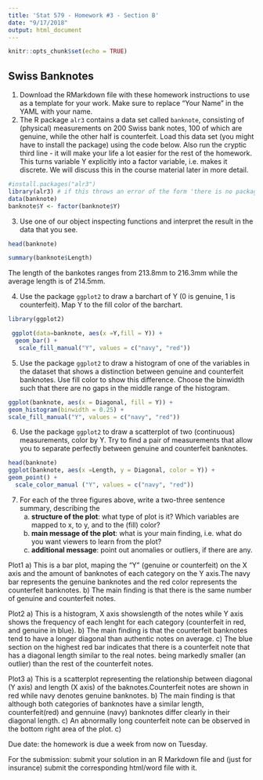 ```yaml
---
title: 'Stat 579 - Homework #3 - Section B'
date: "9/17/2018"
output: html_document
---
```


```r
knitr::opts_chunk$set(echo = TRUE)
```

## Swiss Banknotes

1. Download the RMarkdown file with these homework instructions to use as a template for your work.
Make sure to replace "Your Name" in the YAML with your name.
2. The R package `alr3` contains a data set called `banknote`, consisting of (physical) measurements on 200 Swiss bank notes, 100 of which are genuine, while the other half is counterfeit. Load this data set (you might have to install the package) using the code below. Also run the cryptic third line - it will make your life a lot easier for the rest of the homework. This turns variable Y explicitly into a factor variable, i.e. makes it discrete. We will discuss this in the course material later in more detail.

```r
#install.packages("alr3")
library(alr3) # if this throws an error of the form 'there is no package called alr3', uncomment the line above, run it once, then comment the line out again and run the code chunk again.
data(banknote)
banknote$Y <- factor(banknote$Y)
```
3. Use one of our object inspecting functions and interpret the result in the data that you see.
```r
head(banknote)

summary(banknote$Length)
```
The length of the bankotes ranges from 213.8mm to 216.3mm while the average length is of 214.5mm.

4. Use the package `ggplot2` to draw a barchart of Y (0 is genuine, 1 is counterfeit). Map Y to the fill color of the barchart. 

```r
library(ggplot2)

 ggplot(data=banknote, aes(x =Y,fill = Y)) +
  geom_bar() +
   scale_fill_manual("Y", values = c("navy", "red"))
```
5. Use the package `ggplot2` to draw a histogram of one of the variables in the dataset that shows a distinction between genuine and counterfeit banknotes. Use fill color to show this difference. Choose the binwidth such that there are no gaps in the middle range of the histogram.
```r
ggplot(banknote, aes(x = Diagonal, fill = Y)) +
geom_histogram(binwidth = 0.25) +
scale_fill_manual("Y", values = c("navy", "red"))  
```
6. Use the package `ggplot2` to draw a scatterplot of two (continuous) measurements, color by Y. Try to find a pair of measurements that allow you to separate perfectly between genuine and counterfeit banknotes. 
```r
head(banknote)
ggplot(banknote, aes(x =Length, y = Diagonal, color = Y)) +
geom_point() +
  scale_color_manual ("Y", values = c("navy", "red"))  
```
7. For each of the three figures above, write a two-three sentence summary, describing the
    a. **structure of the plot**: what type of plot is it? Which variables are mapped to x, to y, and to the (fill) color?
    b. **main message of the plot**: what is your main finding, i.e. what do you want viewers to learn from the plot?
    c. **additional message**: point out anomalies or outliers, if there are any. 

Plot1
a)  This is a bar plot, maping the "Y" (genuine or counterfeit) on the X axis and the amount of banknotes of each category on the Y axis.The navy bar represents the genuine banknotes and the red color represents the counterfeit banknotes. 
b)  The main finding is that there is the same number of genuine and counterfeit notes.

Plot2
a)  This is a histogram, X axis showslength of the notes while Y axis shows the frequency of each lenght for each category (counterfeit in red, and genuine in blue). 
b)  The main finding is that the counterfeit banknotes tend to have a longer diagonal than authentic notes on average.
c)  The blue section on the highest red bar indicates that there is a counterfeit note that has a diagonal length similar to the real notes. being markedly smaller (an outlier) than the rest of the counterfeit notes.

Plot3
a)  This is a scatterplot representing the relationship between diagonal (Y axis) and length (X axis) of the baknotes.Counterfeit notes are shown in red while navy denotes genuine banknotes.
b)  The main finding is that although both categories of banknotes have a similar length, counterfeit(red) and gennuine (navy) banknotes differ clearly in their diagonal length.
c) An abnormally long counterfeit note can be observed in the bottom right area of the plot.
c)  



Due date: the homework is due a week from now on Tuesday. 

For the submission: submit your solution in an R Markdown file and (just for insurance) submit the corresponding html/word file with it. 
